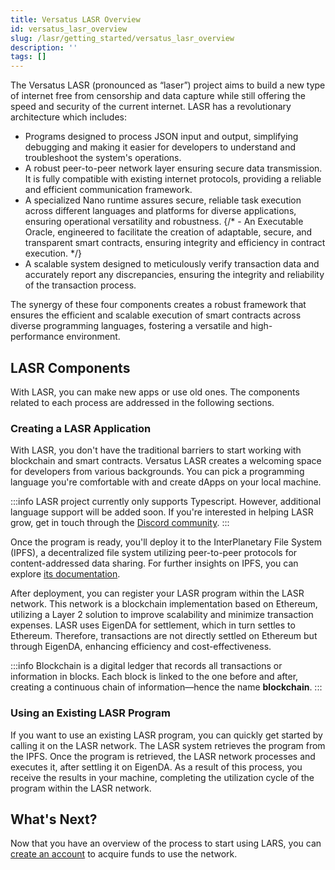 ```yaml
---
title: Versatus LASR Overview
id: versatus_lasr_overview
slug: /lasr/getting_started/versatus_lasr_overview
description: ''
tags: []
---
```


The Versatus LASR (pronounced as “laser”) project aims to build a new type of internet free from censorship and data capture while still offering the speed and security of the current internet. LASR has a revolutionary architecture which includes:

- Programs designed to process JSON input and output, simplifying debugging and making it easier for developers to understand and troubleshoot the system's operations.
- A robust peer-to-peer network layer ensuring secure data transmission. It is fully compatible with existing internet protocols, providing a reliable and efficient communication framework.
- A specialized Nano runtime assures secure, reliable task execution across different languages and platforms for diverse applications, ensuring operational versatility and robustness.
{/* - An Executable Oracle, engineered to facilitate the creation of adaptable, secure, and transparent smart contracts, ensuring integrity and efficiency in contract execution. */}
- A scalable system designed to meticulously verify transaction data and accurately report any discrepancies, ensuring the integrity and reliability of the transaction process.

The synergy of these four components creates a robust framework that ensures the efficient and scalable execution of smart contracts across diverse programming languages, fostering a versatile and high-performance environment.

## LASR Components

With LASR, you can make new apps or use old ones. The components related to each process are addressed in the following sections.

### Creating a LASR Application

With LASR, you don't have the traditional barriers to start working with blockchain and smart contracts. Versatus LASR creates a welcoming space for developers from various backgrounds. You can pick a programming language you're comfortable with and create dApps on your local machine.

:::info
  LASR project currently only supports Typescript. However, additional language support will be added soon. If you're interested in helping LASR grow, get in touch through the [Discord community](https://discord.gg/versatus). 
:::

Once the program is ready, you'll deploy it to the InterPlanetary File System (IPFS), a decentralized file system utilizing peer-to-peer protocols for content-addressed data sharing. For further insights on IPFS, you can explore [its documentation](https://docs.ipfs.tech/). 

After deployment, you can register your LASR program within the LASR network. This network is a blockchain implementation based on Ethereum, utilizing a Layer 2 solution to improve scalability and minimize transaction expenses. LASR uses EigenDA for settlement, which in turn settles to Ethereum. Therefore, transactions are not directly settled on Ethereum but through EigenDA, enhancing efficiency and cost-effectiveness.

:::info
  Blockchain is a digital ledger that records all transactions or information in blocks. Each block is linked to the one before and after, creating a continuous chain of information—hence the name **blockchain**. 
:::

### Using an Existing LASR Program

If you want to use an existing LASR program, you can quickly get started by calling it on the LASR network. The LASR system retrieves the program from the IPFS. Once the program is retrieved, the LASR network processes and executes it, after settling it on EigenDA. As a result of this process, you receive the results in your machine, completing the utilization cycle of the program within the LASR network.

## What's Next?

Now that you have an overview of the process to start using LARS, you can [create an account](/getting_started/creating_an_account) to acquire funds to use the network.